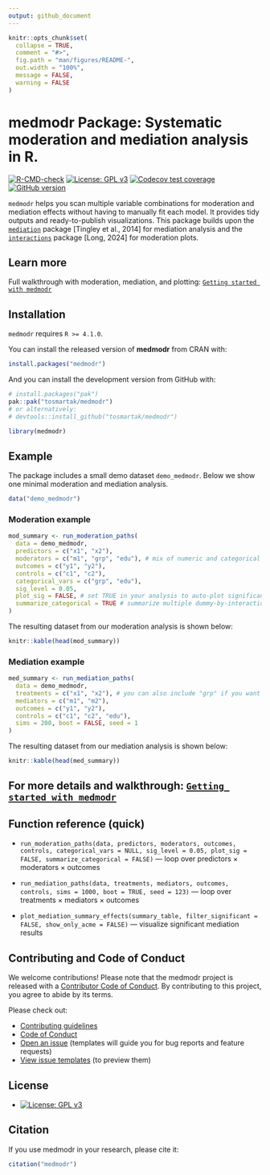 ```yaml
---
output: github_document
---
```


<!-- README.md is generated from README.Rmd. Please edit that file -->

```r
knitr::opts_chunk$set(
  collapse = TRUE,
  comment = "#>",
  fig.path = "man/figures/README-",
  out.width = "100%",
  message = FALSE,
  warning = FALSE
)
```

# medmodr Package: Systematic moderation and mediation analysis in R.

<!-- badges: start -->
[![R-CMD-check](https://github.com/tosmartak/medmodr/actions/workflows/R-CMD-check.yaml/badge.svg)](https://github.com/tosmartak/medmodr/actions/workflows/R-CMD-check.yaml)
[![License: GPL v3](https://img.shields.io/badge/License-GPL%20v3-blue.svg)](https://www.gnu.org/licenses/gpl-3.0)
[![Codecov test coverage](https://codecov.io/gh/tosmartak/medmodr/graph/badge.svg)](https://app.codecov.io/gh/tosmartak/medmodr)
[![GitHub version](https://img.shields.io/github/r-package/v/tosmartak/medmodr)](https://github.com/tosmartak/medmodr)
<!-- badges: end -->

<!-- CRAN badges (uncomment once on CRAN)
[![CRAN status](https://www.r-pkg.org/badges/version/medmodr)](https://CRAN.R-project.org/package=medmodr)
[![CRAN downloads](https://cranlogs.r-pkg.org/badges/last-month/medmodr)](https://CRAN.R-project.org/package=medmodr)
[![CRAN checks](https://badges.cranchecks.info/worst/medmodr.svg)](https://cran.r-project.org/web/checks/check_results_medmodr.html)
-->

`medmodr` helps you scan multiple variable combinations for moderation and mediation effects without having to manually fit each model. It provides tidy outputs and ready-to-publish visualizations. This package builds upon the [`mediation`](https://CRAN.R-project.org/package=mediation) package [Tingley et al., 2014] for mediation analysis and the [`interactions`](https://CRAN.R-project.org/package=interactions) package [Long, 2024] for moderation plots.

## Learn more
Full walkthrough with moderation, mediation, and plotting:
[`Getting started with medmodr`](https://tosmartak.github.io/medmodr/articles/getting-started.html)

## Installation

`medmodr` requires `R >= 4.1.0`.

You can install the released version of **medmodr** from CRAN with:

```r
install.packages("medmodr")
```

And you can install the development version from GitHub with:

```r
# install.packages("pak")
pak::pak("tosmartak/medmodr")
# or alternatively:
# devtools::install_github("tosmartak/medmodr")
```

```r
library(medmodr)
```

## Example
The package includes a small demo dataset `demo_medmodr`. Below we show one minimal moderation and mediation analysis.

```r
data("demo_medmodr")
```

### Moderation example

```r
mod_summary <- run_moderation_paths(
  data = demo_medmodr,
  predictors = c("x1", "x2"),
  moderators = c("m1", "grp", "edu"), # mix of numeric and categorical
  outcomes = c("y1", "y2"),
  controls = c("c1", "c2"),
  categorical_vars = c("grp", "edu"),
  sig_level = 0.05,
  plot_sig = FALSE, # set TRUE in your analysis to auto-plot significant interactions using the interaction package
  summarize_categorical = TRUE # summarize multiple dummy-by-interaction lines into a single row per categorical mod
)
```

The resulting dataset from our moderation analysis is shown below:

```r
knitr::kable(head(mod_summary))
```

### Mediation example

```r
med_summary <- run_mediation_paths(
  data = demo_medmodr,
  treatments = c("x1", "x2"), # you can also include "grp" if you want to treat it as a treatment
  mediators = c("m1", "m2"),
  outcomes = c("y1", "y2"),
  controls = c("c1", "c2", "edu"),
  sims = 200, boot = FALSE, seed = 1
)
```

The resulting dataset from our mediation analysis is shown below:

```r
knitr::kable(head(med_summary))
```

## For more details and walkthrough: [`Getting started with medmodr`](https://tosmartak.github.io/medmodr/articles/getting-started.html)

## Function reference (quick)

- `run_moderation_paths(data, predictors, moderators, outcomes, controls, categorical_vars = NULL, sig_level = 0.05, plot_sig = FALSE, summarize_categorical = FALSE)` — loop over predictors × moderators × outcomes

- `run_mediation_paths(data, treatments, mediators, outcomes, controls, sims = 1000, boot = TRUE, seed = 123)` — loop over treatments × mediators × outcomes

- `plot_mediation_summary_effects(summary_table, filter_significant = FALSE, show_only_acme = FALSE)` — visualize significant mediation results

## Contributing and Code of Conduct

We welcome contributions! Please note that the medmodr project is released with a [Contributor Code of Conduct](https://tosmartak.github.io/medmodr/CODE_OF_CONDUCT.html). By contributing to this project, you agree to abide by its terms.

Please check out:

- [Contributing guidelines](.github/CONTRIBUTING.md)
- [Code of Conduct](CODE_OF_CONDUCT.md)
- [Open an issue](../../issues) (templates will guide you for bug reports and feature requests)
- [View issue templates](.github/ISSUE_TEMPLATE) (to preview them)

## License

- [![License: GPL v3](https://img.shields.io/badge/License-GPL%20v3-blue.svg)](https://www.gnu.org/licenses/gpl-3.0)

## Citation

If you use medmodr in your research, please cite it:

```r
citation("medmodr")
```

